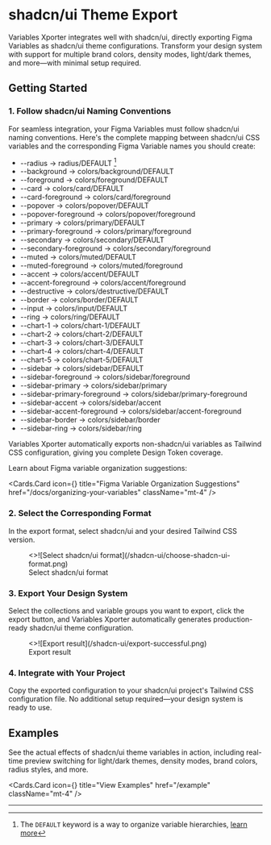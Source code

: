 
# shadcn/ui Theme Export

Variables Xporter integrates well with shadcn/ui, directly exporting Figma Variables as shadcn/ui theme configurations. Transform your design system with support for multiple brand colors, density modes, light/dark themes, and more—with minimal setup required.

## Getting Started

### 1. Follow shadcn/ui Naming Conventions

For seamless integration, your Figma Variables must follow shadcn/ui naming conventions. Here's the complete mapping between shadcn/ui CSS variables and the corresponding Figma Variable names you should create:

- --radius -> radius/DEFAULT [^1]
- --background -> colors/background/DEFAULT
- --foreground -> colors/foreground/DEFAULT
- --card -> colors/card/DEFAULT
- --card-foreground -> colors/card/foreground
- --popover -> colors/popover/DEFAULT
- --popover-foreground -> colors/popover/foreground
- --primary -> colors/primary/DEFAULT
- --primary-foreground -> colors/primary/foreground
- --secondary -> colors/secondary/DEFAULT
- --secondary-foreground -> colors/secondary/foreground
- --muted -> colors/muted/DEFAULT
- --muted-foreground -> colors/muted/foreground
- --accent -> colors/accent/DEFAULT
- --accent-foreground -> colors/accent/foreground
- --destructive -> colors/destructive/DEFAULT
- --border -> colors/border/DEFAULT
- --input -> colors/input/DEFAULT
- --ring -> colors/ring/DEFAULT
- --chart-1 -> colors/chart-1/DEFAULT
- --chart-2 -> colors/chart-2/DEFAULT
- --chart-3 -> colors/chart-3/DEFAULT
- --chart-4 -> colors/chart-4/DEFAULT
- --chart-5 -> colors/chart-5/DEFAULT
- --sidebar -> colors/sidebar/DEFAULT
- --sidebar-foreground -> colors/sidebar/foreground
- --sidebar-primary -> colors/sidebar/primary
- --sidebar-primary-foreground -> colors/sidebar/primary-foreground
- --sidebar-accent -> colors/sidebar/accent
- --sidebar-accent-foreground -> colors/sidebar/accent-foreground
- --sidebar-border -> colors/sidebar/border
- --sidebar-ring -> colors/sidebar/ring

<Callout type="info">
  Variables Xporter automatically exports non-shadcn/ui variables as Tailwind CSS configuration, giving you complete Design Token coverage.
</Callout>

Learn about Figma variable organization suggestions:

<Cards.Card
  icon={<BookCopy />}
  title="Figma Variable Organization Suggestions"
  href="/docs/organizing-your-variables"
  className="mt-4"
/>

### 2. Select the Corresponding Format

In the export format, select shadcn/ui and your desired Tailwind CSS version.
<figure className="mt-6 max-w-[400px]">
  <>![Select shadcn/ui format](/shadcn-ui/choose-shadcn-ui-format.png)</>
  <figcaption>
    Select shadcn/ui format
  </figcaption>
</figure>

### 3. Export Your Design System

Select the collections and variable groups you want to export, click the export button, and Variables Xporter automatically generates production-ready shadcn/ui theme configuration.
<figure className="mt-6 max-w-[400px]">
  <>![Export result](/shadcn-ui/export-successful.png)</>
  <figcaption>
    Export result
  </figcaption>
</figure>

### 4. Integrate with Your Project

Copy the exported configuration to your shadcn/ui project's Tailwind CSS configuration file. No additional setup required—your design system is ready to use.

## Examples

See the actual effects of shadcn/ui theme variables in action, including real-time preview switching for light/dark themes, density modes, brand colors, radius styles, and more.

<Cards.Card
  icon={<Layout />}
  title="View Examples"
  href="/example"
  className="mt-4"
/>

---

[^1]: The `DEFAULT` keyword is a way to organize variable hierarchies, [learn more](/docs/organizing-your-variables/principles#using-default-keyword) 